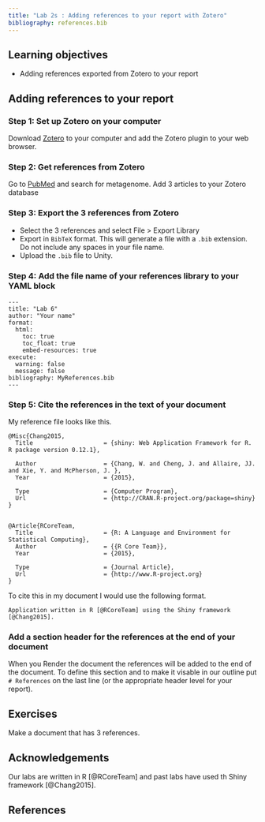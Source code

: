 ```yaml
---
title: "Lab 2s : Adding references to your report with Zotero"
bibliography: references.bib
---
```


## Learning objectives

-   Adding references exported from Zotero to your report

## Adding references to your report

### Step 1: Set up Zotero on your computer

Download [Zotero](https://www.zotero.org/) to your computer and add the Zotero plugin to your web browser.

### Step 2: Get references from Zotero

Go to [PubMed](https://pubmed.ncbi.nlm.nih.gov/) and search for metagenome. Add 3 articles to your Zotero database

### Step 3: Export the 3 references from Zotero

-   Select the 3 references and select File \> Export Library
-   Export in `BibTeX` format. This will generate a file with a `.bib` extension. Do not include any spaces in your file name.
-   Upload the `.bib` file to Unity.

### Step 4: Add the file name of your references library to your YAML block

```         
---
title: "Lab 6"
author: "Your name"
format:
  html:
    toc: true
    toc_float: true
    embed-resources: true
execute: 
  warning: false
  message: false
bibliography: MyReferences.bib
---
```

### Step 5: Cite the references in the text of your document

My reference file looks like this.

```         
@Misc{Chang2015,
  Title                    = {shiny: Web Application Framework for R. R package version 0.12.1},

  Author                   = {Chang, W. and Cheng, J. and Allaire, JJ. and Xie, Y. and McPherson, J. },
  Year                     = {2015},

  Type                     = {Computer Program},
  Url                      = {http://CRAN.R-project.org/package=shiny}
}


@Article{RCoreTeam,
  Title                    = {R: A Language and Environment for Statistical Computing},
  Author                   = {{R Core Team}},
  Year                     = {2015},

  Type                     = {Journal Article},
  Url                      = {http://www.R-project.org}
}
```

To cite this in my document I would use the following format.

`Application written in R [@RCoreTeam] using the Shiny framework [@Chang2015].`

### Add a section header for the references at the end of your document

When you Render the document the references will be added to the end of the document. To define this section and to make it visable in our outline put `# References` on the last line (or the appropriate header level for your report).

## Exercises

Make a document that has 3 references.

## Acknowledgements

Our labs are written in R [@RCoreTeam] and past labs have used th Shiny framework [@Chang2015].

## References
